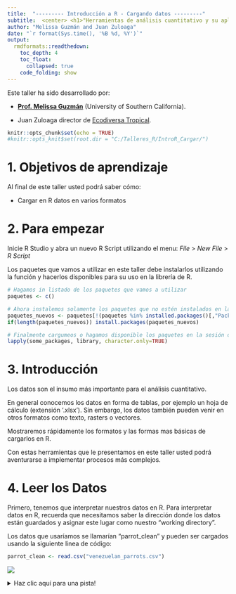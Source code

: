 ```yaml
---
title:  "--------- Introducción a R - Cargando datos ---------"
subtitle:  <center> <h1>"Herramientas de análisis cuantitativo y su aplicación en la conservación de la biodiversidad"</h1> </center>
author: "Melissa Guzmán and Juan Zuloaga"
date: "`r format(Sys.time(), '%B %d, %Y')`"
output:
  rmdformats::readthedown:
    toc_depth: 4
    toc_float:
      collapsed: true
    code_folding: show
---
```


Este taller ha sido desarrollado por:

- <a href="https://www.edslab.org/" target="_blank">**Prof. Melissa Guzmán**</a> (University of Southern California).

- Juan Zuloaga director de <a href="https://www.ecodiversatropical.com/" target="_blank">Ecodiversa Tropical</a>.





```r
knitr::opts_chunk$set(echo = TRUE)
#knitr::opts_knit$set(root.dir = "C:/Talleres_R/IntroR_Cargar/")
```

# 1. Objetivos de aprendizaje


Al final de este taller usted podrá saber cómo:

+ Cargar en R datos en varios formatos


# 2. Para empezar

Inicie R Studio y abra un nuevo R Script utilizando el menu: *File* > *New File* > *R Script*

Los paquetes que vamos a utilizar en este taller debe instalarlos utilizando la función y hacerlos disponibles para su uso en la librería de R.

```r
# Hagamos in listado de los paquetes que vamos a utilizar
paquetes <- c()

# Ahora instalemos solamente los paquetes que no estén instalados en la sesión de RStudio
paquetes_nuevos <- paquetes[!(paquetes %in% installed.packages()[,"Package"])]
if(length(paquetes_nuevos)) install.packages(paquetes_nuevos)

# Finalmente cargumeos o hagamos disponible los paquetes en la sesión de RStudio
lapply(some_packages, library, character.only=TRUE)

```

# 3. Introducción

Los datos son el insumo más importante para el análisis cuantitativo.

En general conocemos los datos en forma de tablas, por ejemplo un hoja de cálculo (extensión '.xlsx'). Sin embargo, los datos también pueden venir en otros formatos como texto, rasters o vectores.

Mostraremos rápidamente los formatos y las formas mas básicas de cargarlos en R.

Con estas herramientas que le presentamos en este taller usted podrá aventurarse a implementar procesos más complejos.

# 4. Leer los Datos

Primero, tenemos que interpretar nuestros datos en R. Para interpretar datos en R, recuerda que necesitamos saber la dirección donde los datos están guardados y asignar este lugar como nuestro "working directory".

Los datos que usaríamos se llamarían "parrot_clean" y pueden ser cargados usando la siguiente linea de código:

```r
parrot_clean <- read.csv("venezuelan_parrots.csv")
```

![](Cargar_1.png)

<details>
  <summary>Haz clic aquí para una pista!</summary>
  
Se puede ver que el nombre del archivo tiene comillas. Muchas veces, el tipo de comillas ('' contra "" ) usados no tiene importancia, pero unas veces si hace una diferencia. Por eso, pon atención al tipo de comillas que usas y por que los andas usando. 

# 4.1 Estructura de Datos

Este estructura de datos esta en la forma de una tabla - lo que R llama un "data frame". Usando la función `head()`, podremos interpretar las primeras observaciones del estructura de datos:

```r
head(parrot_clean)
```

La funcione `head()` genera un resultado que ensena las primeras 6 filas de todos las columnas en el estructura de datos. 

Específicamente, puedes seleccionar diferentes columnas de la estructura de datos usando el símbolo "$". Por ejemplo, si solamente deseas examinar la columna titulada "block" en el estructura de datos puedes utilizar la linea de código siguiente:

```r
parrot_clean$abundance
```

En adición a la función, `head()` uno puede usar la función `str()`. Cada columno en un estructura de datos es un vector. Podríamos visualizar la estructura usando la funcion `str()`:

```r
str(parrot_clean)
```

![](Cargar_2.png)

Aqui, tenemos dos tipos de vectores/columnas: "chr" refiere a un variable de texto y "int" refiere a un variable numerico. 

**Tu Turno!:** Usa las funciones `head()` y `str()` para examinar el estructura de datos "parrot_clean"

# 5. Formato de los datos

## 5.1. CSV

CSV (comma-separated values, por sus siglas en inglés) es un archivo delimitado; es decir utiliza comas (,) para separar los valores.

Recuerde que usted puede generar un archivo con extensión '.csv' desde su hoja de cálculo en Excel.

En el ejemplo de abajo (visto en un editor de texto), el archivo '.csv' presenta sus elementos separados por comas.

![](./Figuras/ejemplo_coma.png){width=30% height="50%"}
<br>

## 5.2. Texto

El formato de texto .txt es muy similar a .csv, pero los elementos están separados por espacios (Tabs en inglés).

Al guardar el arhivo de Excel en formato texto, es decir con extensión .txt, el resultado es el siguiente: 

![](./Figuras/ejemplo_text.png){width=30% height="50%"}
<br>


## 5.3. Raster

El formato raster es información representada en pixeles o mallas (pixels, grids; en inglés). Raster es un formato muy importante en los análisis espaciales.

Cada celda o pixel contiene un valor único y puede tener un tamano diferente (lo que se conoce como resolución espacial).

En la figura se presenta un ejemplo de datos en raster.  Es la precipitación total en las Américas, con base en datos tomados de <a href="https://www.worldclim.org/data/index.html" target="_blank">WorldClim</a>.

![](./Figuras/raster.png){width=50% height="100%"}
<br>

## 5.4. Vectores

Los vectores o datos vectoriales están representados por fíguras geométricas: puntos, líneas o polígonos.

El ejemplo en la figura muestra los límites administrativos (polígonos) de los países del mundo, utilizando el paquete::función `maps:map()`.


![](./Figuras/vector.png){width=70% height="120%"}


<br>


# 6. Cargando tablas

Existen varios funciones en R que le permiten cargar datos con diferentes formatos y extensiones como: '.csv', '.xlsx' o '.txt'.

Las siguientes funciones vienen incorporadas en el paquete `utils::` que se carga automáticamente cuando usted inicia su sesión en R.

+ `read.table()`
+ `read.csv()`
+ `read.delim()`

Es probable que `read.table` sea la función que más utilice en un futuro.

## 6.1. read.table()

La función `read.table()` carga sus datos en R en forma tabular (una tabla), es decir filas (registros) y columnas (variables o propiedades).

La función tiene tres parámetros principales (vea el código abajo):

+ El nombre del archivo, incluyendo la ruta a su disco duro y carpetas (utilice comillas).
+ `header`, puede ser TRUE or T (verdadero), si la primera fila es el encabezado de las columnas; es decir el nombre de las variables
+ `sep`, define el caracter que se utiliza para separar los valores de cada linea (utilice comillas).

  + ';'  (punto y coma)
  + ','  (coma)
  + ' '  (espacio)

Por ejemplo, utilicemos el siguiente código (click en "Code", a la derecha) para cargar una tabla que hemos creado en Excel con extensión '.csv'.

```r

# Cargar la tabla 
  read.table("./ejemplo1.csv", header=T, sep=";")


```

En esta caso no funciono. La razón es que el separador no es **sep = ';'** sino que es **sep = ','**. 

Ejecutemos el nuevo código.... Sí, parece que ya tenemos una tabla que podemos usar en R.


```r

# Cargar la tabla 
  read.table("./ejemplo1.csv", header=T, sep=",")


```



<div style="padding: 15px; border: 1px solid transparent; border-color: transparent; margin-bottom: 20px; border-radius: 4px; color: #31708f; background-color: #d9edf7; border-color: #bce8f1;">
**<span style="color:blue">Tips!</span>** 

Para tener mas información sobre la función `read.table` u otras funciones, utilice:

+ help("read.table")

+ ?read.table

+ O ilumine la función <span style="background-color: white">read.table</span> con el cursor y después presione **F1**

</div>

<br>


## Ejercicio

Ahora es su turno de practicar:

<div style="padding: 15px; border: 1px solid transparent; border-color: transparent; margin-bottom: 20px; border-radius: 4px; color: #8a6d3b;; background-color: #fcf8e3; border-color: #faebcc;">
**<span style="color:brown">Ejercicio!</span>** 

Cree una tabla en Excel con dos o tres columnas y unos cinco registros (filas) con valores.  Finalmente, guarde su tabla con extensión '.csv'.

Intente cargar la tabla utilizando varias funciones y varios parámetros.

+ `read.table`
+ `read.csv()`
+ `read.delim()`


¿Cuáles son los resultados?

</div>

<br>

## 6.2. read.csv() vs. read.csv2()

Cuando usted tiene comas separando los números, como en el caso que se presenta en la tabla de abajo (en la primera columna), y usted carga los datos utilizando la funcion `read.csv()` las comas se mantienen (ver la columna 'Sitio'). 

<div style="padding: 15px; border: 1px solid transparent; border-color: transparent; margin-bottom: 20px; border-radius: 4px; color: #31708f; background-color: #d9edf7; border-color: #bce8f1;">
**<span style="color:blue">Tips!</span>** 

En este punto es bueno hacer notar que el separador de miles y decimales es tratado de forma diferente:

+ En Norte América: miles (,) y decimales (.). 

+ En Colombia:  miles (.) y decimales (,)


Tenga en cuenta que:

+ R utiliza la forma de Norte América: miles (,) y decimales (.). 

+ La coma para miles no se utiliza cuando se escriben códigos u hojas de cálculo.

+ Cuando hay registros originales variados, es decir, con comas y puntos no se realiza ninguna transformación. 



</div>

```r

# Cargar la tabla 
  read.csv("./ejemplo3.csv", header=T, sep=",")

```

Pero la función `read.csv2()` asume que la coma entre los números corresponde a un decimal y la convierte a un punto (es decir decimal).

Vea denuevo la primera columna ('Sitio') generada con el nuevo código.



```r

# Cargar la tabla 
  read.csv2("./ejemplo3.csv", header=T, sep=",")

```

Ahora bien, las funiones `read.csv2()` o `read.delim2()` no solucionan todos los problemas con que viene una hoja de cálculo.  La columna 2 ('Sitio2') muestra que cuando hay registros originales variados, es decir, con comas y puntos no se realiza ninguna transformación.

## 6.3. read.xlsx() y read.xlsx2()

El paquete `readxl` contiene dos funciones para cargar y guardar archivos generados en su hoja de cálculo de Excel (es decir con extension '.xlsx').

+ `read.xlsx()`
+ `read.xlsx2()`



## Ejercicio

Ahora es su turno de practicar:

<div style="padding: 15px; border: 1px solid transparent; border-color: transparent; margin-bottom: 20px; border-radius: 4px; color: #8a6d3b;; background-color: #fcf8e3; border-color: #faebcc;">
**<span style="color:brown">Ejercicio!</span>** 

Descargue en su computador una de las tablas de 'Promedios climatológicos" (encontrará dos: 1971-2000 y 1981-2010) en formato .xlsx que se encuentra en la pagina del <a href="http://www.ideam.gov.co/web/tiempo-y-clima/clima" target="_blank">IDEAM</a>.


Luego carguela en R utilizando estas funciones e intente varios parámetros.


+ `read.xlsx()`
+ `read.xlsx2()`

Recuerde que puede obterner ayuda para saber los parámetros que tienen estas funciones.


</div>

# 7. Cargando raster y vector


## 7.1. raster()

La función `raster()` del paquete `raster` le permite cargar archivos como '.tif' or '.grid'. 

Por ejemplo, la imagen que se ve en la figura de abajo representa la cobertura de bosques (en verde) en Cundinamarca, Colombia

La ventana muestra en detalle un area en donde se muestra el efecto pixelado de la imagen.  

Fuente: <a href="http://www.ideam.gov.co/capas-geo" target="_blank">IDEAM</a>, esta capa <a href="http://bart.ideam.gov.co/cneideam/Capasgeo/" target="_blank">Bosque_No_Bosque_2019.zip</a> . 

  	

![](./Figuras/bosques.png){width=70% height="120%"}

Este es el código que utilizaría para cargar su archivo raster.  Puede utilizar `raster` o `terra` (recuerde instalar el paquete correspondiente). Mas adelante le mostraremos un ejemplo concreto con una imagen que puede bajar de la red.




```r

# Opcion 1:
  # install.packages("raster") 
  # raster("./cund_bosq")

# Opcion 2:
  # install.packages("terra")
  # rast("./cund_bosq")


```
El paquete `raster` será reemplazado por el paquete `terra`, pero las fucionalidades permaneceran similares.  Veremos en detalle estos paquetes dentro del "Taller de análisis espacial".  Por ahora nos interesa que usted sepa que existen paquetes y funciones en R para cargar rasters.


## 7.2. st_read()

La funcion `st_read()` que se encuentra dentro del paquete `sf` ("simple feature" en inglés) le permite cargar figuras geométricas como puntos, líneas o polígonos.  Generalmente en estas figuras vienen en formato shapefile (con extensión '.shp').


Como lo muestra la figura la división político administrativa de Cundinamarca y Bogota podría ser cargada en R.

![](./Figuras/cundi.png){width=50% height="100%"}

Este es el código que utilizaría para cargar su archivo shapefile.


```r

# Opción 1:
  # install.packages("sf")
  # st_read("./Cundinamarca.shp")

# Opción 2:
  # install.packages("rgdal")
  # readOGR("./Cundinamarca.shp")

# Opción 2:
  # install.packages("maptools")
  # readShapeSpatial("./Cundinamarca.shp")


```


El paquete `sf` reemplazará los paquetes `rgdal` y  `sp`.  Veremos en detalle estos paquetes dentro del taller de análisis espacial. Por ahora nos interesa que usted sepa que existen paquetes y funciones en R para cargar vectores.


# 8. Cargando desde la web

Existe gran cantidad de bases de datos en la web (tablas, vectores, rasters) que pueden ser cargados en R.


<div style="padding: 15px; border: 1px solid transparent; border-color: transparent; margin-bottom: 20px; border-radius: 4px; color: #3c763d; background-color: #dff0d8; border-color: #d6e9c6;">
**<span style="color:green">Información!</span>** 

Usuarios y servidores se comunican via HyperText Transfer Protocol (**HTTP**, por sus siglas en inglés) y otros protocolos.

HTTP puede ser utilizado para transferir documentos, imágenes, videos, datos, y muchos recursos más desde la web.

+ El protocolo HTTP tiene 'http://' en el nombre de la página web
+ El protocolo HTTPS tiene 'https://' en el nombre de la página web, siendo mucho más segura porque encripta las requisiciones del usuario y las respuestas del servidor. Por esto HTTPS podría ser más difícil de acceder desde R.

</div>


Veamos ahora unos ejemplos de cómo podría cargarlos usando R:


## 8.1. html_nodes()


Podemos utilizar la función `html_nodes()` del paquete `rvest` para explorar que tablas hay disponibles en la web.


Veamos por ejemplo unas tablas la página de <a href="https://en.wikipedia.org/wiki/Demographics_of_Colombia" target="_blank">Wikipedia</a> sobre la población en Colombia.


Parece que hay un lista grande (~23 objetos en esa página).  


```r

# install.packages("rvest") # recuerde instalar el paquete

# Cargar el paquete
  library(rvest) 

# definir un objeto con la página web
  url_col <- "https://en.wikipedia.org/wiki/Demographics_of_Colombia" 
 
# Leer los objetos en forma de tablas (data.frame en lenguaje R)  
  tb <- html_nodes(read_html(url_col), "table")

  # Mostrar los objetos
  tb 

```

Veamos el primer objeto (presentado en el pantallazo de abajo y utilizando el código de la derecha).   Parece ser que son los datos de la primera tabla a la derecha en la página de Wikipedia (ver la figura de Wikipedia más abajo).

Requiere un poco de manejo y limpieza, pero esto lo veremos en el taller de "Manejo de datos".


```r
pop <- html_table(tb[1], fill = T) # Seleccionamos el primer objeto ([1]),
                                   # lo convertimos en tabla y lo salvamos como un objeto llamado 'pop'
pop <- pop[[1]] # seleccionamos el primer objeto de la lista
pop # presentamos los resultados

```

![](./Figuras/tabla1.png){width=100% height="200%"}



## Ejercicio

Ahora es su turno de practicar:

<div style="padding: 15px; border: 1px solid transparent; border-color: transparent; margin-bottom: 20px; border-radius: 4px; color: #8a6d3b;; background-color: #fcf8e3; border-color: #faebcc;">
**<span style="color:brown">Ejercicio!</span>** 

Cree una tabla seleccionado el tercer objeto de la lista de 23 objetos que obtuvimos con uno de los códigos anteriores.

¿Cual es la tabla que obtiene?

La puede comparar con la tabla que corresponde en la página de <a href="https://en.wikipedia.org/wiki/Demographics_of_Colombia" target="_blank">Wikipedia</a> sobre la población en Colombia.

¿En qué condiciones está la tabla? 


</div>




## 8.2. download.file(), raster(), getData()

Veamos ahora un ejemplo un poco mas interactivo con la web, en donde cargaremos en nuestro computador un archivo raster usando la función `download.file()`.

En este caso, vamos a utilizar la huella humana en 2009 desarrollada por <a href="https://www.nature.com/articles/ncomms12558" target="_blank">Venter et al (2016)</a> y disponible en <a href="https://wcshumanfootprint.org/data/" target="_blank">wcshumanfootprint.org</a>.

Este código tomará tiempo en ejecutarse, porque es un archivo grande que viene comprimido.


```r

 # Verificar si ya se bajó la base de datos
   if(dir.exists("./hfp_2009")){
     
      print("El archivo ya existe, ha sido bajado de la web previamente") #si ya se bajó entonces provea este mensaje
     
          }else{ # si la base de datos no se ha bajado ahora lo va hacer.

  # Bajar la información
    download.file("https://wcshumanfootprint.org/data/HFP2009.zip", 
              destfile = 'hfp.zip') # este es el nombre del archivo que se guarda en el directorio raiz

  # Descomprimir el archivo
    unzip(zipfile = "hfp.zip", 
      exdir = 'hfp_2009')  # este es el folder donde se guardan los archivos

        }
```


Veamos el raster a nivel global: valores cerca a zero (0) indican que la huella humana es baja.

```r
# Cargar el paquete
  library(raster)

# Cargar el raster y guadarlos como el objeto 'hfp'
  hfp <- raster("./hfp_2009/HFP2009.tif") 

# Presentar el mapa
  plot(hfp)
```

Si te sale un error, es posible que tengas que installar el paquete `rgdal`.

Veamos ahora para Colombia. Utilizaremos la función `getData()` del paquete `raster` que permite extraer polígonos que corresponden a los limites administrativos de los países (en este caso Colombia).

Finalmente, utilizaremos este polígono para extraer la información de huella humana para Colombia.

Recuerde que el manejo de rasters lo veremos más en detalle en el 'Taller e análisis espacial'. Por ahora enfoquémonos en como bajar información de la web.
  
```r

# Carguemos el mapa de Colombia
  Colombia <- raster::getData("GADM", country = "CO", level = 0)
  Colombia_t <- spTransform(Colombia, crs(hfp)) # Utilizar las mismas coordenadas de hfp para Colombia

# Extraer la información de huella humana para Colombia
  hfp_col <- crop(hfp, Colombia_t)
  hfp_col_m <- mask(hfp_col, Colombia_t)

# Graficar
  plot(hfp_col_m)
  plot(Colombia_t, add=T)

```

## 8.3. getURL()


La función `getURL()` del paquete `RCurl` permite acceder a los archivos que se encuentran en una página web.


Una vez ejecutado el código podemos ver el número de objetos identificados en esa página web. 

```r

# Recuerde instalar el paquete
  # install.packages("XML")

# Cargar paquete
  library(XML)

# Página web
  url_ideam <- "http://bart.ideam.gov.co/cneideam/Capasgeo/"

# Lista de archivos en la página web
  list_files_ideam <- getHTMLLinks(url_ideam)
  
# ¿Cuantos archivos hay en esta página web?
  length(list_files_ideam) 



```

Luego listamos los primeros 20.

```r

# Ver los primero 20 archivos
  head(list_files_ideam, 20) 

```

Si le interesa un archivo en particular (por ejemplo el de la línea 676) puede utilizar una de estas funciones: `download.file()` o  `curl_download()` para bajar el archivo comprimido a su disco duro.

La función `curl_download()` reemplazará `download.file()`.

No vamos a correr este código porque toma mucho tiempo.  Pero lo puede hacer como ejercicio.

```r

# Opción 1:
  #download.file(paste0(url_ideam, list_files_ideam[676]), destfile = 'test.zip')

# Opción 2:
# Si es necesio Instale el paquete
  # install.packages("RCurl")
  # library(RCurl)

  # curl_download(paste0(url_ideam, list_files_ideam[676]), "test2.zip")


```






# 9.Paquetes y funciones especializadas

Existen varios paquetes y funciones especializadas que permiten no solo cargar bases de datos desde sus repositorios, sino que tambien tienen funciones para manipular datos, realizar análisis, modelos, simulaciones, crear gráficas y mapas, etc.


Estos son algunos ejemplos:

## 9.1. occ_data() 

La función `occ_data()` dentro del paquete `rgbif` permite cargar datos relacionados con observaciones de especies a nivel global del Global Biodiversity Information Facility (<a href="https://www.gbif.org/" target="_blank">GBIF</a>).

La tabla muestra el número de registros y la información asociada a ellos.

```r

# Recuerde instalar el paquete
  # install.packages("rgbif")

# Cargar el paquete
  library(rgbif)

# Seleccionar una especie
  mi_especie <- "Panthera onca"
  
# Bajar información de GBIF (https://www.gbif.org/) para COlombia
  Observaciones_gbif <- occ_data(scientificName = mi_especie, hasCoordinate = TRUE, country="CO")

# Seleccionar columnas que necesitamos:
  mi_specie_data <- Observaciones_gbif$data[ , c("decimalLongitude", "decimalLatitude", "individualCount", "occurrenceStatus", "coordinateUncertaintyInMeters", "institutionCode", "references")]

# Presentar información
  mi_specie_data

```
A usted le gustaría ver el mapa de Colombia con las observaciones de su especie. Bueno utilicemos las coordenadas geográficas de la base de datos y el mapa de Colombia que creamos anteriormente para graficarlos.

En el taller de análisis espacial aprenderemos a mejorar la presentación de estas figuras.

```r
# recuerde instalar el paquete
  # install.packages("sf")
# Cargar el paquete
  library(sf)

# Convertir coordenadas a puntos
  mi_specie_points <- st_as_sf(mi_specie_data,
                               coords = c("decimalLongitude", "decimalLatitude"))

# Graficar
  plot(Colombia)
  plot(mi_specie_points$geometry, add=T)
```

## 9.2. getData()


La función `getData()` del paquete `raster` permite cargar no solo los límites administrativos de los países del mundo, sino que se puede cargar otro tipo de información como:

+ Clima del proyecto <a href="https://www.worldclim.org/data/worldclim21.html" target="_blank">WorldClim</a>.
+ Digital Elevation Models (DEM, en inglés) del Shuttle Radar Topographic Mission <a href="https://www.usgs.gov/centers/eros/science/usgs-eros-archive-digital-elevation-shuttle-radar-topography-mission-srtm-1" target="_blank">SRTM</a>, que respresenta el modelo de elevación de las masas continentales.


En el siguiente ejemplo cargamos los datos de temperatura maxima global de WorldClim a la resolución mas gruesa (~304Km2 = 10 min)

La tabla muestra la pila (stack en inglés) de rasters (12, que corresponde a los 12 meses del año), la resolución en grados decimales, así como los valores de temperatura (multiplicados por 10).

```r

# Recuerde instalar el paquete
  # install.packages("raster")

# Cargar el paquete
  library(raster)

# Obtener Temperatura Maxima (resolucion ~340 km2) y guardala en una variable
  temp_max <- getData("worldclim", 
                      var='tmax', # puede descargar las 19 variable disponibles utilizando var='bio'.
                      res=10)

# Preseentar información
  temp_max

```
Visualizamos uno de los meses (recuerde que hay que dividir por 10 los valores de temperatura).

```r

# Presentar el mapa
  plot(temp_max$tmax6/10)

```


## Ejercicio

Ahora es su turno de practicar:

<div style="padding: 15px; border: 1px solid transparent; border-color: transparent; margin-bottom: 20px; border-radius: 4px; color: #8a6d3b;; background-color: #fcf8e3; border-color: #faebcc;">
**<span style="color:brown">Ejercicio!</span>** 

Explore el siguiente código en R:

Colombia_alt <- getData('alt', country='COL', mask=TRUE)

¿Qué obtiene?
Compare la resolución obtenida en este raster con la obtenida en el raster de Worldclim.

Recuerde que puede obterner ayuda para saber los parámetros que tienen estas funciones.

</div>



<br>

# 10. Siguiente paso

Esperamos que este tutorial le haya sido de ayuda para empezar a enterder cómo funciona R y RStudio, así como el potencial que tiene para sus futuros proyectos.

Practique bastante y proceda con otros tutoriales que ofrecemos.


Si tiene comentarios o sugerencias nos puede escribir a ecodiversatropical@gmail.com.

<div align="center">###########################################################################</div>







